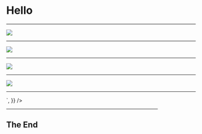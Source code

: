 

# Hello


---



 <Layout>

<img src={Page01} />

</Layout>

---



<Layout>

<img src={Page02} className="img"/>

</Layout>

---


<img src={Page03} />

---


<img src={Page04} />

---


<div
  dangerouslySetInnerHTML={{
    __html: `
      <video
        style="max-width: 80%"
        controls
        autoplay
        src="${screencapture}"
      />
    `,
  }}
/>

---

## The End